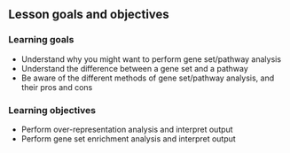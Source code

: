 ## Lesson goals and objectives

### Learning goals

<!--
High-level "big picture" objectives of the learning process.
This should be no more than 3 bullet points.
-->

- Understand why you might want to perform gene set/pathway analysis
- Understand the difference between a gene set and a pathway
- Be aware of the different methods of gene set/pathway analysis, and their pros and cons

### Learning objectives

<!--
More concrete and measurable outputs.
This can range from 3 to 8 bullet points.
-->

- Perform over-representation analysis and interpret output
- Perform gene set enrichment analysis and interpret output